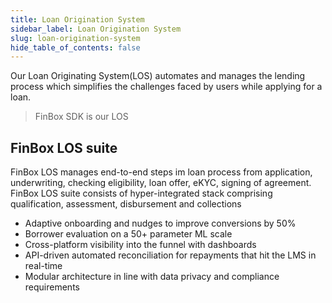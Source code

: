```yaml
---
title: Loan Origination System
sidebar_label: Loan Origination System
slug: loan-origination-system
hide_table_of_contents: false
---
```




Our Loan Originating System(LOS) automates and manages the lending process which simplifies the challenges faced by users while applying for a loan.

> FinBox SDK is our LOS

## FinBox LOS suite

FinBox LOS manages end-to-end steps im loan process from application, underwriting, checking eligibility, loan offer, eKYC, signing of agreement. FinBox LOS suite consists of hyper-integrated stack comprising qualification, assessment, disbursement and collections 

* Adaptive onboarding and nudges to improve conversions by 50%
* Borrower evaluation on a 50+ parameter ML scale 
* Cross-platform visibility into the funnel with dashboards
* API-driven automated reconciliation for repayments that hit the LMS in real-time
* Modular architecture in line with data privacy and compliance requirements 
